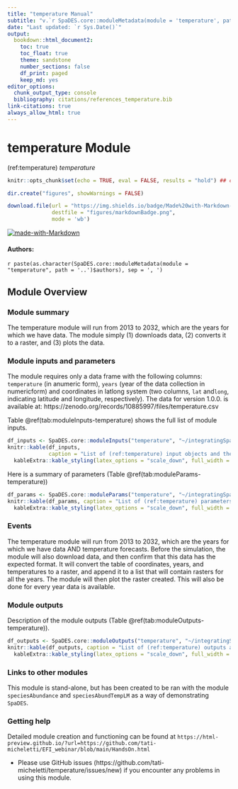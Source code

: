 ```yaml
---
title: "temperature Manual"
subtitle: "v.`r SpaDES.core::moduleMetadata(module = 'temperature', path = '..')$version`"
date: "Last updated: `r Sys.Date()`"
output:
  bookdown::html_document2:
    toc: true
    toc_float: true
    theme: sandstone
    number_sections: false
    df_print: paged
    keep_md: yes
editor_options:
  chunk_output_type: console
  bibliography: citations/references_temperature.bib
link-citations: true
always_allow_html: true
---
```


# temperature Module

<!-- the following are text references used in captions for LaTeX compatibility -->
(ref:temperature) *temperature*

```r
knitr::opts_chunk$set(echo = TRUE, eval = FALSE, results = "hold") ## change to eval = TRUE if all chunks are to be evaluated

dir.create("figures", showWarnings = FALSE)

download.file(url = "https://img.shields.io/badge/Made%20with-Markdown-1f425f.png",
              destfile = "figures/markdownBadge.png",
              mode = 'wb')
```

[![made-with-Markdown](figures/markdownBadge.png)](https://commonmark.org)

<!-- if knitting to pdf remember to add the pandoc_args: ["--extract-media", "."] option to yml in order to get the badge images -->

#### Authors:

`r paste(as.character(SpaDES.core::moduleMetadata(module = "temperature", path = '..')$authors), sep = ', ')`
<!-- ideally separate authors with new lines, '\n' not working -->

## Module Overview

### Module summary

The temperature module will run from 2013 to 2032, which are the years for which we have data. 
The module simply (1) downloads data, (2) converts it to a raster, and (3) plots the data.

### Module inputs and parameters

The module requires only a data frame with the following columns: `temperature` (in anumeric form), `years` (year of the data collection in numericform) and coordinates in  latlong system (two columns, `lat` and`long`, indicating latitude and longitude, respectively).
The data for version 1.0.0. is available at: https://zenodo.org/records/10885997/files/temperature.csv

Table \@ref(tab:moduleInputs-temperature) shows the full list of module inputs.

```r
df_inputs <- SpaDES.core::moduleInputs("temperature", "~/integratingSpaDESmodules/SpaDES_Modules")
knitr::kable(df_inputs,
             caption = "List of (ref:temperature) input objects and their description.") |>
  kableExtra::kable_styling(latex_options = "scale_down", full_width = TRUE)
```

Here is a summary of parameters (Table \@ref(tab:moduleParams-temperature))

```r
df_params <- SpaDES.core::moduleParams("temperature", "~/integratingSpaDESmodules/SpaDES_Modules")
knitr::kable(df_params, caption = "List of (ref:temperature) parameters and their description.") |>
  kableExtra::kable_styling(latex_options = "scale_down", full_width = TRUE)
```

### Events

The temperature module will run from 2013 to 2032, which are the years for which we have data AND temperature forecasts. Before the simulation, the module will also download data, and then confirm that this data has the expected format. It will convert the table of coordinates, years, and temperatures to a raster, and append it to a list that will contain rasters for all the years. The module will then plot the raster created. This will also be done for every year data is available.

### Module outputs

Description of the module outputs (Table \@ref(tab:moduleOutputs-temperature)).

```r
df_outputs <- SpaDES.core::moduleOutputs("temperature", "~/integratingSpaDESmodules/SpaDES_Modules")
knitr::kable(df_outputs, caption = "List of (ref:temperature) outputs and their description.") |>
  kableExtra::kable_styling(latex_options = "scale_down", full_width = TRUE)
```

### Links to other modules

This module is stand-alone, but has been created to be ran with the module `speciesAbundance` 
and `speciesAbundTempLM` as a way of demonstrating `SpaDES`.

### Getting help

Detailed module creation and functioning can be found at `https://html-preview.github.io/?url=https://github.com/tati-micheletti/EFI_webinar/blob/main/HandsOn.html`

- Please use GitHub issues (https://github.com/tati-micheletti/temperature/issues/new) 
if you encounter any problems in using this module.